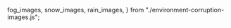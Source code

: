 
  fog_images,
  snow_images,
  rain_images,
} from "./environment-corruption-images.js";

<DisplayImages
  id={props.id}
  images={fog_images}
  data={props.getResults(algo_cid).results}
  corruption_index={0}
  corruption_name="Environment: Fog"
/>
